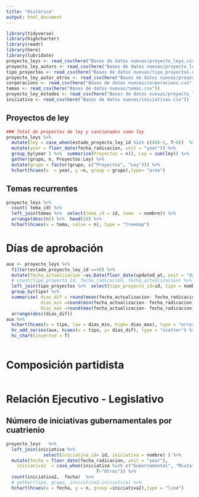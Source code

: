 ```yaml
---
title: "Histórico"
output: html_document
---
```


```r
library(tidyverse)
library(highcharter)
library(readr)
library(here)
library(lubridate)
proyecto_leys <- read_csv(here("Bases de datos nuevas/proyecto_leys.csv"))
proyecto_ley_autors <- read_csv(here("Bases de datos nuevas/proyecto_ley_autors.csv"))
tipo_proyectos <- read_csv(here("Bases de datos nuevas/tipo_proyectos.csv"))
proyecto_ley_autor_otros <- read_csv(here("Bases de datos nuevas/proyecto_ley_autors, proyecto_ley_autor_otros.csv"))
corporacions <- read_csv(here("Bases de datos nuevas/corporacions.csv"))
temas <- read_csv(here("Bases de datos nuevas/temas.csv"))
proyecto_ley_estados <- read_csv(here("Bases de datos nuevas/proyecto_ley_estados.csv"))
iniciativa <- read_csv(here("Bases de datos nuevas/iniciativas.csv"))
```

## Proyectos de ley

```r
### Total de proyectos de ley y sancionados como ley
proyecto_leys %>% 
  mutate(ley = case_when(estado_proyecto_ley_id %in% c(40)~1, T~0))  %>% 
  mutate(year = floor_date(fecha_radicacion, unit = "year")) %>%
  group_by(year ) %>%  summarise(Proyectos = n(), Ley = sum(ley)) %>% 
  gather(grupo, n, Proyectos:Ley) %>% 
  mutate(grupo = factor(grupo, c("Proyectos", "Ley"))) %>% 
  hchart(hcaes(x  = year, y =n, group = grupo),type= "area")

``` 

## Temas recurrentes
```r
proyecto_leys %>% 
  count( tema_id) %>% 
  left_join(temas %>%  select(tema_id = id, tema  = nombre)) %>% 
  arrange(desc(n)) %>%  head(10) %>% 
  hchart(hcaes(x = tema, value = n), type = "treemap")

``` 

# Días de aprobación
```r
aux <- proyecto_leys %>%
  filter(estado_proyecto_ley_id ==40) %>%
  mutate(fecha_actualizacion =as.Date(floor_date(updated_at, unit = "day"))) %>% 
  # count(tipo_proyecto_id, fecha_radicacion, fecha_actualizacion) %>%
  left_join(tipo_proyectos %>%  select(tipo_proyecto_id=id, tipo = nombre )) %>% 
  group_by(tipo) %>%
  summarise( dias_dif = round(mean(fecha_actualizacion- fecha_radicacion) %>%  as.numeric()),
             dias_min =round(min(fecha_actualizacion- fecha_radicacion) %>%  as.numeric()),
             dias_max =round(max(fecha_actualizacion- fecha_radicacion)) %>%  as.numeric()) %>% 
  arrange(desc(dias_dif))
aux %>%  
  hchart(hcaes(x = tipo, low = dias_min, high= dias_max), type = "errorbar") %>% 
  hc_add_series(aux, hcaes(x = tipo, y= dias_dif), type = "scatter") %>% 
  hc_chart(inverted = T)
  
``` 

# Composición partidista
```r

```

# Relación Ejecutivo - Legislativo
## Número de iniciativas gubernamentales por cuatrienio
```r
proyecto_leys   %>% 
  left_join(iniciativa %>%
              select(iniciativa_id= id, iniciativa = nombre) ) %>% 
  mutate(fecha = floor_date(fecha_radicacion, unit = "year"),
    iniciativa2  = case_when(iniciativa %in% c("Gubernamental", "Mixta")~ "Ministros", 
                                  T~"Otros")) %>%  
  count(iniciativa2,  fecha)  %>% 
  # gather(tipo, grupo, iniciativa2:iniciativa) %>% 
  hchart(hcaes(x = fecha, y = n, group =iniciativa2),type = "line") 

```
